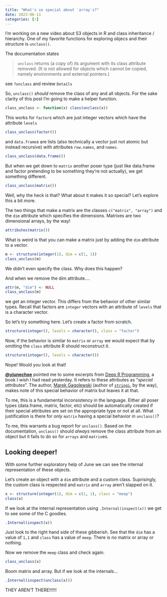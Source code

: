 ```yaml
---
title: "What's so special about `array`s?"
date: 2023-06-11
categories: [r]
---
```


I'm working on a new video about S3 objects in R and class inheritance / hierarchy. One of my favorite functions for exploring objecs and their structure is `unclass()`.

The documentation states  

> `unclass` returns (a copy of) its argument with its class attribute removed. (It is not allowed for objects which cannot be copied, namely environments and external pointers.)

::: {.aside}
see `?unclass` and review `Details`
:::

So, `unclass()` _should_ remove the class of any and all objects. For the sake clarity of this post I'm going to make a helper function.

```r
class_unclass <- function(x) class(unclass(x))
```


This works for `factor`s which are just integer vectors which have the attribute `levels`

```r
class_unclass(factor())
```

and `data.frame`s are lists (also technically a vector just not atomic but instead recursive) with attributes `row.names`, and `names`.

```r
class_unclass(data.frame())
```

But when we get down to `matrix` another poser type (just like data.frame and factor pretending to be something they're not actually), we get something different. 

```r
class_unclass(matrix())
```

Well, why the heck is that? What about it makes it so special? Let's explore this a bit more. 

The two things that make a matrix are the classes `c("matrix", "array")` and the `dim` attribute which specifies the dimensions. Matrixes are two dimensional arrays, by the way! 

```r
attributes(matrix())
```

What is weird is that you can make a matrix just by adding the `dim` attribute to a vector.

```r
m <- structure(integer(1), dim = c(1, 1))
class_unclass(m)
```

We didn't even specify the class. Why does this happen?

And when we remove the dim attribute....

```r
attr(m, "dim") <- NULL
class_unclass(m)
```

we get an integer vector. This differs from the behavior of other similar types. Recall that factors are `integer` vectors with an attribute of `levels` that is a character vector. 

So let's try something here. Let's create a factor from scratch. 

```r
structure(integer(), levels = character(), class = "factor")
```

Now, if the behavior is similar to `matrix` or `array` we would expect that by omitting the `class` attribute R should reconstruct it.

```r
structure(integer(), levels = character())
```

Nope! Would you look at that! 

[**@yjunechoe**](https://github.com/yjunechoe) pointed me to some excerpts from [Deep R Programming](https://deepr.gagolewski.com/), a book I wish I had read yesterday. It refers to these attributes as "_special attributes_". The author, [Marek Gagolewski](https://www.gagolewski.com/) (author of [`stringi`](https://stringi.gagolewski.com/), by the way), makes note of this special behavior of matrix but leaves it at that. 

To me, this is a fundamental inconsistency in the language. Either all poser types (data.frame, matrix, factor, etc) should be automatically created if their special attributes are set on the appropriate type or not at all. What justification is there for _only_ `matrix` having a special behavior in `unclass()`? 

To me, this warrants a bug report for `unclass()`. Based on the documentation, `unclass()` should _always_ remove the class attribute from an object but it fails to do so for `arrays` and `matrix`es. 


## Looking deeper! 

With some further exploratory help of June we can see the internal representation of these objects.

Let's create an object with a `dim` attribute and a custom class. Suprisingly, the custom class is respected and `matrix` and `array` aren't slapped on it. 

```r
x <- structure(integer(1), dim = c(1, 1), class = "meep")
class(x)
```

If we look at the internal representation using `.Internal(inspect(x))` we get to see some of the C goodies.

```r
.Internal(inspect(x))
```

Just look to the right hand side of these gibberish. See that the `dim` has a value of `1,1` and `class` has a value of `meep`. There is no matrix or array or nothing. 

Now we remove the `meep` class and check again.

```r
class_unclass(x)
```

Boom matrix and array. But if we look at the internals...

```r
.Internal(inspect(unclass(x)))
```

THEY AREN'T THERE!!!!!!